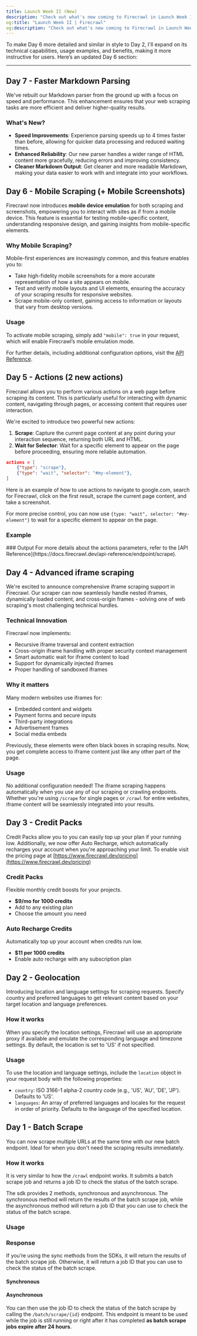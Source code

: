 ```yaml
---
title: Launch Week II (New)
description: "Check out what's new coming to Firecrawl in Launch Week II (Oct 28th - Nov 3rd)"
og:title: "Launch Week II | Firecrawl"
og:description: "Check out what's new coming to Firecrawl in Launch Week II (Oct 28th - Nov 3rd)"
---
```






To make Day 6 more detailed and similar in style to Day 2, I'll expand on its technical capabilities, usage examples, and benefits, making it more instructive for users. Here’s an updated Day 6 section:

---

## Day 7 - Faster Markdown Parsing

We've rebuilt our Markdown parser from the ground up with a focus on speed and performance. This enhancement ensures that your web scraping tasks are more efficient and deliver higher-quality results.

### What's New?

- **Speed Improvements**: Experience parsing speeds up to 4 times faster than before, allowing for quicker data processing and reduced waiting times.
- **Enhanced Reliability**: Our new parser handles a wider range of HTML content more gracefully, reducing errors and improving consistency.
- **Cleaner Markdown Output**: Get cleaner and more readable Markdown, making your data easier to work with and integrate into your workflows.

## Day 6 - Mobile Scraping (+ Mobile Screenshots)

Firecrawl now introduces **mobile device emulation** for both scraping and screenshots, empowering you to interact with sites as if from a mobile device. This feature is essential for testing mobile-specific content, understanding responsive design, and gaining insights from mobile-specific elements.

### Why Mobile Scraping?

Mobile-first experiences are increasingly common, and this feature enables you to:
- Take high-fidelity mobile screenshots for a more accurate representation of how a site appears on mobile.
- Test and verify mobile layouts and UI elements, ensuring the accuracy of your scraping results for responsive websites.
- Scrape mobile-only content, gaining access to information or layouts that vary from desktop versions.

### Usage

To activate mobile scraping, simply add `"mobile": true` in your request, which will enable Firecrawl’s mobile emulation mode.

<CodeGroup>
<ScrapeMobilePython />
<ScrapeMobileNode />
<ScrapeMobileCURL />
</CodeGroup>

For further details, including additional configuration options, visit the [API Reference](https://docs.firecrawl.dev/api-reference/endpoint/scrape).


## Day 5 - Actions (2 new actions)

Firecrawl allows you to perform various actions on a web page before scraping its content. This is particularly useful for interacting with dynamic content, navigating through pages, or accessing content that requires user interaction.

We're excited to introduce two powerful new actions:

1. **Scrape**: Capture the current page content at any point during your interaction sequence, returning both URL and HTML.
2. **Wait for Selector**: Wait for a specific element to appear on the page before proceeding, ensuring more reliable automation.

```json
actions = [
    {"type": "scrape"},
    {"type": "wait", "selector": "#my-element"},
]
```

Here is an example of how to use actions to navigate to google.com, search for Firecrawl, click on the first result, scrape the current page content, and take a screenshot.

For more precise control, you can now use `{type: "wait", selector: "#my-element"}` to wait for a specific element to appear on the page.

### Example
<CodeGroup>

<ScrapeActionsPython />
<ScrapeActionsNode /> 
<ScrapeActionsCURL />

</CodeGroup>
### Output

<CodeGroup>

<ScrapeActionsOutput />


</CodeGroup>
For more details about the actions parameters, refer to the [API Reference](https://docs.firecrawl.dev/api-reference/endpoint/scrape).


## Day 4 - Advanced iframe scraping

We're excited to announce comprehensive iframe scraping support in Firecrawl. Our scraper can now seamlessly handle nested iframes, dynamically loaded content, and cross-origin frames - solving one of web scraping's most challenging technical hurdles.

### Technical Innovation

Firecrawl now implements:
- Recursive iframe traversal and content extraction
- Cross-origin iframe handling with proper security context management
- Smart automatic wait for iframe content to load
- Support for dynamically injected iframes
- Proper handling of sandboxed iframes

### Why it matters

Many modern websites use iframes for:
- Embedded content and widgets
- Payment forms and secure inputs
- Third-party integrations
- Advertisement frames
- Social media embeds

Previously, these elements were often black boxes in scraping results. Now, you get complete access to iframe content just like any other part of the page.

### Usage

No additional configuration needed! The iframe scraping happens automatically when you use any of our scraping or crawling endpoints. Whether you're using `/scrape` for single pages or `/crawl` for entire websites, iframe content will be seamlessly integrated into your results.

## Day 3 - Credit Packs

Credit Packs allow you to you can easily top up your plan if your running low.
Additionally, we now offer Auto Recharge, which automatically recharges your account when you're approaching your limit.
To enable visit the pricing page at [https://www.firecrawl.dev/pricing](https://www.firecrawl.dev/pricing)

### Credit Packs 
Flexible monthly credit boosts for your projects.
- **$9/mo for 1000 credits**
- Add to any existing plan
- Choose the amount you need

### Auto Recharge Credits
Automatically top up your account when credits run low.
- **$11 per 1000 credits**
- Enable auto recharge with any subscription plan




## Day 2 - Geolocation

Introducing location and language settings for scraping requests. Specify country and preferred languages to get relevant content based on your target location and language preferences.

### How it works

When you specify the location settings, Firecrawl will use an appropriate proxy if available and emulate the corresponding language and timezone settings. By default, the location is set to 'US' if not specified.

### Usage

To use the location and language settings, include the `location` object in your request body with the following properties:

- `country`: ISO 3166-1 alpha-2 country code (e.g., 'US', 'AU', 'DE', 'JP'). Defaults to 'US'.
- `languages`: An array of preferred languages and locales for the request in order of priority. Defaults to the language of the specified location.

<CodeGroup>
<ScrapeLocationPython />
<ScrapeLocationNode />
<ScrapeLocationCURL />
</CodeGroup>

## Day 1 - Batch Scrape

You can now scrape multiple URLs at the same time with our new batch endpoint. Ideal for when you don't need the scraping results immediately.

### How it works

It is very similar to how the `/crawl` endpoint works. It submits a batch scrape job and returns a job ID to check the status of the batch scrape. 

The sdk provides 2 methods, synchronous and asynchronous. The synchronous method will return the results of the batch scrape job, while the asynchronous method will return a job ID that you can use to check the status of the batch scrape.

### Usage

<CodeGroup>

<BatchScrapePython />
<BatchScrapeNode />
<BatchScrapeCURL />

</CodeGroup>

### Response

If you’re using the sync methods from the SDKs, it will return the results of the batch scrape job. Otherwise, it will return a job ID that you can use to check the status of the batch scrape.

#### Synchronous

<BatchScrapeOutput />

#### Asynchronous

You can then use the job ID to check the status of the batch scrape by calling the `/batch/scrape/{id}` endpoint. This endpoint is meant to be used while the job is still running or right after it has completed **as batch scrape jobs expire after 24 hours**.

<BatchScrapeAsyncOutput />

